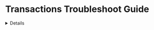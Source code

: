 
# Transactions Troubleshoot Guide

<Details summary="Requests stuck in a pending state using Transactions Cloud.">

Ensure that Account Abstraction is enabled for your project by navigating to Project Settings > Enabled Services > Account Abstraction.

If disabled, toggle on Account Abstraction and try the transaction again.
</Details>